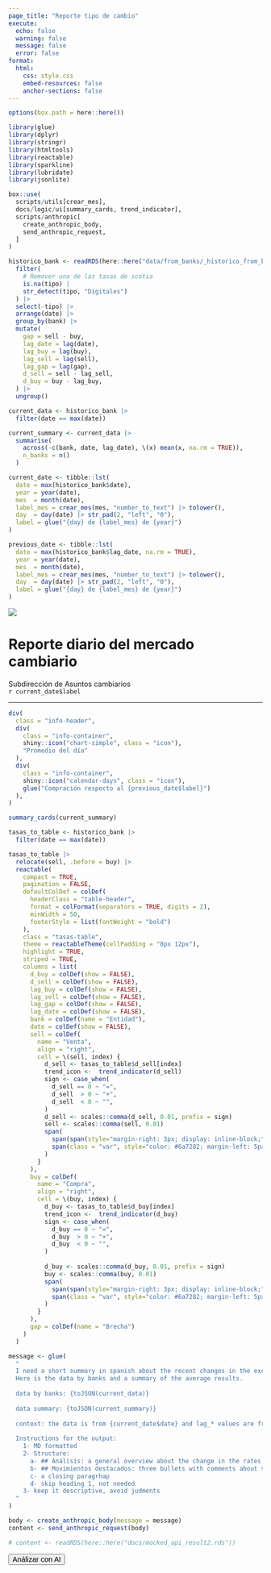 ```yaml
---
page_title: "Reporte tipo de cambio"
execute:
  echo: false    
  warning: false 
  message: false 
  error: false   
format: 
  html:
    css: style.css
    embed-resources: false
    anchor-sections: false
---
```


```r
options(box.path = here::here())

library(glue)
library(dplyr)
library(stringr)
library(htmltools)
library(reactable)
library(sparkline)
library(lubridate)
library(jsonlite)

box::use(
  scripts/utils[crear_mes],
  docs/logic/ui[summary_cards, trend_indicator],
  scripts/anthropic[
    create_anthropic_body, 
    send_anthropic_request,
  ]
)

```

```r
historico_bank <- readRDS(here::here("data/from_banks/_historico_from_banks.rds")) |> 
  filter(
    # Remover una de las tasas de scotia
    is.na(tipo) |
    str_detect(tipo, "Digitales")
  ) |>
  select(-tipo) |>
  arrange(date) |>
  group_by(bank) |>
  mutate(
    gap = sell - buy,
    lag_date = lag(date),
    lag_buy = lag(buy),
    lag_sell = lag(sell),
    lag_gap = lag(gap),
    d_sell = sell - lag_sell,
    d_buy = buy - lag_buy,
  ) |>
  ungroup()

current_data <- historico_bank |>
  filter(date == max(date))

current_summary <- current_data |>
  summarise(
    across(-c(bank, date, lag_date), \(x) mean(x, na.rm = TRUE)),
    n_banks = n()
  )
```

```r
current_date <- tibble::lst(
  date = max(historico_bank$date),
  year = year(date),
  mes  = month(date),
  label_mes = crear_mes(mes, "number_to_text") |> tolower(),
  day  = day(date) |> str_pad(2, "left", "0"),
  label = glue("{day} de {label_mes} de {year}")
)

previous_date <- tibble::lst(
  date = max(historico_bank$lag_date, na.rm = TRUE),
  year = year(date),
  mes  = month(date),
  label_mes = crear_mes(mes, "number_to_text") |> tolower(),
  day  = day(date) |> str_pad(2, "left", "0"),
  label = glue("{day} de {label_mes} de {year}")
)
```


::: {.grid  .document-header}
::: {.g-col-12 .g-col-md-2}
<img class="logo" src="assets/logo-dorado.png">
:::
::: {.g-col-12 .g-col-md-10 .text-center .header-text}
<h1>Reporte diario del mercado cambiario</h1>
Subdirección de Asuntos cambiarios <br> `r current_date$label`
:::
:::

----

```r
div(
  class = "info-header",
  div(
    class = "info-container",
    shiny::icon("chart-simple", class = "icon"),
    "Promedio del día"
  ),
  div(
    class = "info-container",
    shiny::icon("calendar-days", class = "icon"),
    glue("Compración respecto al {previous_date$label}")
  ),
)
```

```r
summary_cards(current_summary)
```

```r
tasas_to_table <- historico_bank |>
  filter(date == max(date))

tasas_to_table |>
  relocate(sell, .before = buy) |> 
  reactable(
    compact = TRUE,
    pagination = FALSE,
    defaultColDef = colDef(
      headerClass = "table-header",
      format = colFormat(separators = TRUE, digits = 2),
      minWidth = 50,
      footerStyle = list(fontWeight = "bold")
    ),
    class = "tasas-table",
    theme = reactableTheme(cellPadding = "8px 12px"),
    highlight = TRUE, 
    striped = TRUE,
    columns = list(
      d_buy = colDef(show = FALSE),
      d_sell = colDef(show = FALSE),
      lag_buy = colDef(show = FALSE),
      lag_sell = colDef(show = FALSE),
      lag_gap = colDef(show = FALSE),
      lag_date = colDef(show = FALSE),
      bank = colDef(name = "Entidad"),
      date = colDef(show = FALSE),
      sell = colDef(
        name = "Venta",
        align = "right",
        cell = \(sell, index) {
          d_sell <- tasas_to_table$d_sell[index] 
          trend_icon <-  trend_indicator(d_sell)
          sign <- case_when(
            d_sell == 0 ~ "=",
            d_sell  > 0 ~ "+",
            d_sell  < 0 ~ "",
          )
          d_sell <- scales::comma(d_sell, 0.01, prefix = sign)
          sell <- scales::comma(sell, 0.01)
          span(
            span(span(style="margin-right: 3px; display: inline-block;", trend_icon), sell), 
            span(class = "var", style="color: #6a7282; margin-left: 5px;", glue("({d_sell})"))
          )
        }
      ),
      buy = colDef(
        name = "Compra",
        align = "right",
        cell = \(buy, index) {
          d_buy <- tasas_to_table$d_buy[index] 
          trend_icon <-  trend_indicator(d_buy)
          sign <- case_when(
            d_buy == 0 ~ "=",
            d_buy  > 0 ~ "+",
            d_buy  < 0 ~ "",
          )
          
          d_buy <- scales::comma(d_buy, 0.01, prefix = sign)
          buy <- scales::comma(buy, 0.01)
          span(
            span(span(style="margin-right: 3px; display: inline-block;", trend_icon), buy),
            span(class = "var", style="color: #6a7282; margin-left: 5px;", glue("({d_buy})"))
          )
        }
      ),
      gap = colDef(name = "Brecha")
    )
  )
```


```r

message <- glue(
  "
  I need a short summary in spanish about the recent changes in the exchange rates of the Banks in the Dominican Republic,
  Here is the data by banks and a summary of the average results.
  
  data by banks: {toJSON(current_data)}
  
  data summary: {toJSON(current_summary)}
  
  context: the data is from {current_date$date} and lag_* values are from {previous_date$date}
  
  Instructions for the output:
    1- MD formatted
    2- Structure: 
      a- ## Análisis: a general overview about the change in the rates and the gap
      b- ## Movimientos destacados: three bullets with comments about specific changes in banks data
      c- a closing paragrhap
      d- skip heading 1, not needed
    3- keep it descriptive, avoid judments
  "
)

body <- create_anthropic_body(message = message)
content <- send_anthropic_request(body)

# content <- readRDS(here::here("docs/mocked_api_result2.rds"))
```

<button id="reveal-btn" class="btn btn-primary mt-3" style="font-size: 0.9rem">
  <i class="bi bi-magic"></i>
  Análizar con AI
</button>

<div id="loading-spinner" class="spinner-border text-primary mt-3" role="status" style="display: none;">
  <span class="visually-hidden">Loading...</span>
</div>

<div id="output-container" class="mt-3" style="display: none;">

```r
#| output: asis

cat(content$content[[1]]$text)
```

</div> 

<script> 
  document.getElementById("reveal-btn").addEventListener("click", function() { 
    var button = this; 
    var spinner = document.getElementById("loading-spinner"); 
    var output = document.getElementById("output-container"); 
    
    button.style.display = "none"; // Hide button
    spinner.style.display = "inline-block"; // Show spinner 
    
    setTimeout(function() {
      spinner.style.display = "none"; // Hide spinner 
      output.style.display = "block"; // Show output
    }, 2000); 
  }); 
</script>